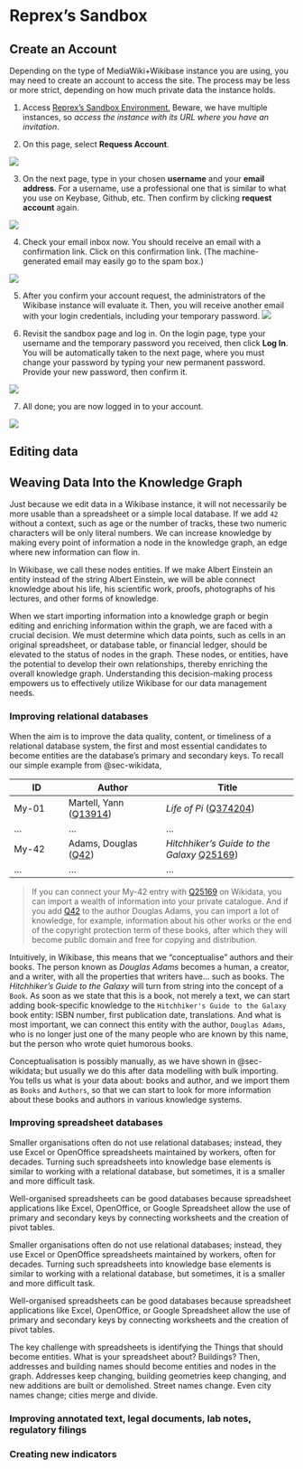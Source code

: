 # Reprex's Sandbox

## Create an Account {#sec-opencollections-create-account}

Depending on the type of MediaWiki+Wikibase instance you are using, you may need to create an account to access the site. The process may be less or more strict, depending on how much private data the instance holds.

1.  Access [Reprex's Sandbox Environment.](https://reprexbase.eu/sandbox/index.php?title=Main_Page) Beware, we have multiple instances, so *access the instance with its URL where you have an invitation*.

2.  On this page, select **Requess Account**.

![](png/wikibase/request-account_1.png)

3.  On the next page, type in your chosen **username** and your **email address**. For a username, use a professional one that is similar to what you use on Keybase, Github, etc. Then confirm by clicking **request account** again.

![](png/wikibase/request-account_2.png)

4.  Check your email inbox now. You should receive an email with a confirmation link. Click on this confirmation link. (The machine-generated email may easily go to the spam box.)

![](png/wikibase/request-account_confirmation-email.png)

5.  After you confirm your account request, the administrators of the Wikibase instance will evaluate it. Then, you will receive another email with your login credentials, including your temporary password. ![](png/wikibase/request-account_email-with-temporary-login-credentials.png)

6.  Revisit the sandbox page and log in. On the login page, type your username and the temporary password you received, then click **Log In**. You will be automatically taken to the next page, where you must change your password by typing your new permanent password. Provide your new password, then confirm it.

![](png/wikibase/request-account_log-in-page.png)

7.  All done; you are now logged in to your account.

![](png/wikibase/request-account_logged-in.png)

## Editing data

## Weaving Data Into the Knowledge Graph

Just because we edit data in a Wikibase instance, it will not necessarily be more usable than a spreadsheet or a simple local database. If we add `42` without a context, such as age or the number of tracks, these two numeric characters will be only literal numbers. We can increase knowledge by making every point of information a node in the knowledge graph, an edge where new information can flow in.

In Wikibase, we call these nodes entities. If we make Albert Einstein an entity instead of the string Albert Einstein, we will be able connect knowledge about his life, his scientific work, proofs, photographs of his lectures, and other forms of knowledge.

When we start importing information into a knowledge graph or begin editing and enriching information within the graph, we are faced with a crucial decision. We must determine which data points, such as cells in an original spreadsheet, or database table, or financial ledger, should be elevated to the status of nodes in the graph. These nodes, or entities, have the potential to develop their own relationships, thereby enriching the overall knowledge graph. Understanding this decision-making process empowers us to effectively utilize Wikibase for our data management needs.

### Improving relational databases

When the aim is to improve the data quality, content, or timeliness of a relational database system, the first and most essential candidates to become entities are the database's primary and secondary keys. To recall our simple example from @sec-wikidata,

| ID    | Author                                                         | Title                                                                              |
|--------------|-------------------------|----------------------------------|
| My-01 | Martell, Yann ([Q13914](https://www.wikidata.org/wiki/Q13914)) | *Life of Pi* ([Q374204](https://www.wikidata.org/wiki/Q374204))                    |
| ...   | ...                                                            | ...                                                                                |
| My-42 | Adams, Douglas ([Q42](https://www.wikidata.org/wiki/Q42))      | *Hitchhiker's Guide to the Galaxy* [Q25169](https://www.wikidata.org/wiki/Q25169)) |
| ...   | ...                                                            | ...                                                                                |

> If you can connect your My-42 entry with [Q25169](https://www.wikidata.org/wiki/Q25169) on Wikidata, you can import a wealth of information into your private catalogue. And if you add [Q42](https://www.wikidata.org/wiki/Q42) to the author Douglas Adams, you can import a lot of knowledge, for example, information about his other works or the end of the copyright protection term of these books, after which they will become public domain and free for copying and distribution.

Intuitively, in Wikibase, this means that we "conceptualise" authors and their books. The person known as *Douglas Adams* becomes a human, a creator, and a writer, with all the properties that writers have... such as books. The *Hitchhiker's Guide to the Galaxy* will turn from string into the concept of a `Book`. As soon as we state that this is a book, not merely a text, we can start adding book-specific knowledge to the `Hitchhiker's Guide to the Galaxy` book entity: ISBN number, first publication date, translations. And what is most important, we can connect this entity with the author, `Douglas Adams`, who is no longer just one of the many people who are known by this name, but the person who wrote quiet humorous books.

Conceptualisation is possibly manually, as we have shown in @sec-wikidata; but usually we do this after data modelling with bulk importing. You tells us what is your data about: books and author, and we import them as `Books` and `Authors`, so that we can start to look for more information about these books and authors in various knowledge systems.

### Improving spreadsheet databases

Smaller organisations often do not use relational databases; instead, they use Excel or OpenOffice spreadsheets maintained by workers, often for decades. Turning such spreadsheets into knowledge base elements is similar to working with a relational database, but sometimes, it is a smaller and more difficult task.

Well-organised spreadsheets can be good databases because spreadsheet applications like Excel, OpenOffice, or Google Spreadsheet allow the use of primary and secondary keys by connecting worksheets and the creation of pivot tables.

Smaller organisations often do not use relational databases; instead, they use Excel or OpenOffice spreadsheets maintained by workers, often for decades. Turning such spreadsheets into knowledge base elements is similar to working with a relational database, but sometimes, it is a smaller and more difficult task.

Well-organised spreadsheets can be good databases because spreadsheet applications like Excel, OpenOffice, or Google Spreadsheet allow the use of primary and secondary keys by connecting worksheets and the creation of pivot tables.

The key challenge with spreadsheets is identifying the Things that should become entities. What is your spreadsheet about? Buildings? Then, addresses and building names should become entities and nodes in the graph. Addresses keep changing, building geometries keep changing, and new additions are built or demolished. Street names change. Even city names change; cities merge and divide.

### Improving annotated text, legal documents, lab notes, regulatory filings

### Creating new indicators

